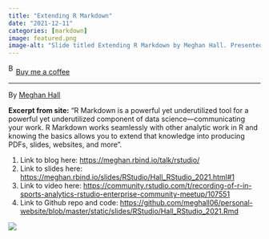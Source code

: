 ```yaml
---
title: "Extending R Markdown"
date: "2021-12-11"
categories: [markdown]
image: featured.png
image-alt: "Slide titled Extending R Markdown by Meghan Hall. Presented at RStudio’s R in Sports Analytics on June 15, 2021. Contact details include Twitter: @MeghanMHall, GitHub: meghall6, and website: meghan.rbind.io. The background is green with white text and icons."
---
```


<link href="https://fonts.googleapis.com/css?family=Cookie" rel="stylesheet"><a class="bmc-button" target="_blank" href="https://www.buymeacoffee.com/JoscelinRocha">![Buy me a coffee](https://cdn.buymeacoffee.com/buttons/bmc-new-btn-logo.svg){alt="Buy me a coffee" width="15" height="21"}Buy me a coffee</a>

------------------------------------------------------------------------

By [Meghan Hall](https://meghan.rbind.io/talk/rstudio/)

**Excerpt from site:** "R Markdown is a powerful yet underutilized tool for a powerful yet underutilized component of data science---communicating your work. R Markdown works seamlessly with other analytic work in R and knowing the basics allows you to extend that knowledge into producing PDFs, slides, websites, and more".

1.  Link to blog here: <https://meghan.rbind.io/talk/rstudio/>
2.  Link to slides here: <https://meghan.rbind.io/slides/RStudio/Hall_RStudio_2021.html#1>
3.  Link to video here: <https://community.rstudio.com/t/recording-of-r-in-sports-analytics-rstudio-enterprise-community-meetup/107551>
4.  Link to Github repo and code: <https://github.com/meghall06/personal-website/blob/master/static/slides/RStudio/Hall_RStudio_2021.Rmd>

![](featured.png){fig-alt="Slide titled Extending R Markdown by Meghan Hall. Presented at RStudio’s R in Sports Analytics on June 15, 2021. Contact details include Twitter: @MeghanMHall, GitHub: meghall6, and website: meghan.rbind.io. The background is green with white text and icons."}
